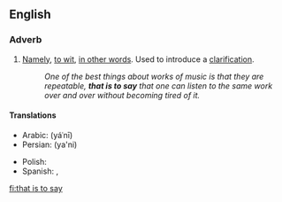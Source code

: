 ==English==

===Adverb===
{{en-adv|-|pos=[[that]] [[is]] [[to]] [[say]]}}

# [[namely|Namely]], [[to wit]], [[in other words]]. Used to introduce a [[clarification]].
#:''One of the best things about works of music is that they are repeatable, '''that is to say''' that one can listen to the same work over and over without becoming tired of it.''

====Translations====
{{top}}
* Arabic: {{Arab|[[يعني]]}} (yáʿnī)
* Persian: {{fa-Arab|[[یعنی]]}} (ya'ni)
{{mid}}
* Polish: {{t+|pl|czyli}}
* Spanish: {{t+|es|o sea}}, {{t|es|es decir}}
{{bottom}}

[[fi:that is to say]]